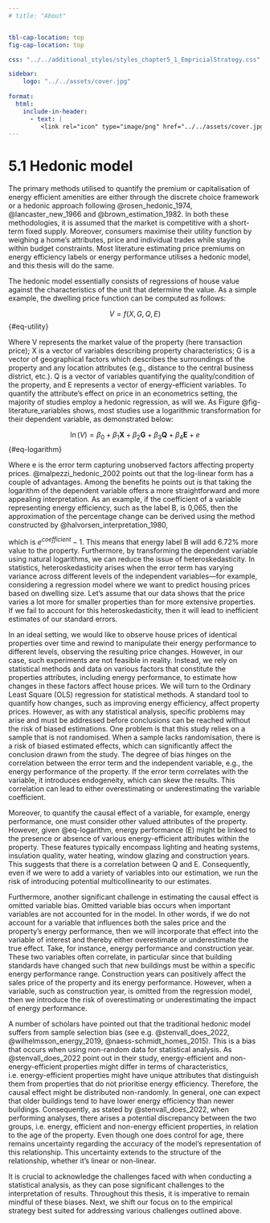 ```yaml
---
# title: "About"


tbl-cap-location: top
fig-cap-location: top

css: "../../additional_styles/styles_chapter5_1_EmpricialStrategy.css"

sidebar:
    logo: "../../assets/cover.jpg"
    
format:
  html:
    include-in-header:
      - text: |
         <link rel="icon" type="image/png" href="../../assets/cover.jpg">
---
```


# 5.1 Hedonic model

::: paratext
The primary methods utilised to quantify the premium or capitalisation of energy efficient amenities are either through the discrete choice framework or a hedonic approach following @rosen_hedonic_1974, @lancaster_new_1966 and @brown_estimation_1982. In both these methodologies, it is assumed that the market is competitive with a short-term fixed supply. Moreover, consumers maximise their utility function by weighing a home's attributes, price and individual trades while staying within budget constraints. Most literature estimating price premiums on energy efficiency labels or energy performance utilises a hedonic model, and this thesis will do the same.

The hedonic model essentially consists of regressions of house value against the characteristics of the unit that determine the value. As a simple example, the dwelling price function can be computed as follows:

$$
V = f(X,G,Q,E)
$${#eq-utility}

Where V represents the market value of the property (here transaction price); X is a vector of variables describing property characteristics; G is a vector of geographical factors which describes the surroundings of the property and any location attributes (e.g., distance to the central business district, etc.). Q is a vector of variables quantifying the quality/condition of the property, and E represents a vector of energy-efficient variables. To quantify the attribute's effect on price in an econometrics setting, the majority of studies employ a hedonic regression, as will we. As Figure @fig-literature_variables shows, most studies use a logarithmic transformation for their dependent variable, as demonstrated below:

$$
\ln(V) = \beta_{0} + \beta_{1} \mathbf{X} + \beta_{2} \mathbf{G} + \beta_{3} \mathbf{Q} + \beta_{4} \mathbf{E} + e
$${#eq-logarithm}


Where e is the error term capturing unobserved factors affecting property prices. @malpezzi_hedonic_2002 points out that the log-linear form has a couple of advantages. Among the benefits he points out is that taking the logarithm of the dependent variable offers a more straightforward and more appealing interpretation. As an example, if the coefficient of a variable representing energy efficiency, such as the label B, is 0,065, then the approximation of the percentage change can be derived using the method constructed by @halvorsen_interpretation_1980,

which is $e^{coefficient}-1$. This means that energy label B will add 6.72% more value to the property. Furthermore, by transforming the dependent variable using natural logarithms, we can reduce the issue of heteroskedasticity. In statistics, heteroskedasticity arises when the error term has varying variance across different levels of the independent variables—for example, considering a regression model where we want to predict housing prices based on dwelling size. Let's assume that our data shows that the price varies a lot more for smaller properties than for more extensive properties. If we fail to account for this heteroskedasticity, then it will lead to inefficient estimates of our standard errors.

In an ideal setting, we would like to observe house prices of identical properties over time and rewind to manipulate their energy performance to different levels, observing the resulting price changes. However, in our case, such experiments are not feasible in reality. Instead, we rely on statistical methods and data on various factors that constitute the properties attributes, including energy performance, to estimate how changes in these factors affect house prices. We will turn to the Ordinary Least Square (OLS) regression for statistical methods. A standard tool to quantify how changes, such as improving energy efficiency, affect property prices. However, as with any statistical analysis, specific problems may arise and must be addressed before conclusions can be reached without the risk of biased estimations. One problem is that this study relies on a sample that is not randomised. When a sample lacks randomisation, there is a risk of biased estimated effects, which can significantly affect the conclusion drawn from the study. The degree of bias hinges on the correlation between the error term and the independent variable, e.g., the energy performance of the property. If the error term correlates with the variable, it introduces endogeneity, which can skew the results. This correlation can lead to either overestimating or underestimating the variable coefficient.

Moreover, to quantify the causal effect of a variable, for example, energy performance, one must consider other valued attributes of the property. However, given @eq-logarithm, energy performance (E) might be linked to the presence or absence of various energy-efficient attributes within the property. These features typically encompass lighting and heating systems, insulation quality, water heating, window glazing and construction years. This suggests that there is a correlation between Q and E. Consequently, even if we were to add a variety of variables into our estimation, we run the risk of introducing potential multicollinearity to our estimates.

Furthermore, another significant challenge in estimating the causal effect is omitted variable bias. Omitted variable bias occurs when important variables are not accounted for in the model. In other words, if we do not account for a variable that influences both the sales price and the property's energy performance, then we will incorporate that effect into the variable of interest and thereby either overestimate or underestimate the true effect. Take, for instance, energy performance and construction year. These two variables often correlate, in particular since that building standards have changed such that new buildings must be within a specific energy performance range. Construction years can positively affect the sales price of the property and its energy performance. However, when a variable, such as construction year, is omitted from the regression model, then we introduce the risk of overestimating or underestimating the impact of energy performance.

A number of scholars have pointed out that the traditional hedonic model suffers from sample selection bias (see e.g. @stenvall_does_2022, @wilhelmsson_energy_2019, @naess-schmidt_homes_2015). This is a bias that occurs when using non-random data for statistical analysis. As @stenvall_does_2022 point out in their study, energy-efficient and non-energy-efficient properties might differ in terms of characteristics, i.e. energy-efficient properties might have unique attributes that distinguish them from properties that do not prioritise energy efficiency. Therefore, the causal effect might be distributed non-randomly. In general, one can expect that older buildings tend to have lower energy efficiency than newer buildings. Consequently, as stated by @stenvall_does_2022, when performing analyses, there arises a potential discrepancy between the two groups, i.e. energy, efficient and non-energy efficient properties, in relation to the age of the property. Even though one does control for age, there remains uncertainty regarding the accuracy of the model's representation of this relationship. This uncertainty extends to the structure of the relationship, whether it's linear or non-linear.

It is crucial to acknowledge the challenges faced with when conducting a statistical analysis, as they can pose significant challenges to the interpretation of results. Throughout this thesis, it is imperative to remain mindful of these biases. Next, we shift our focus on to the empirical strategy best suited for addressing various challenges outlined above.
:::
